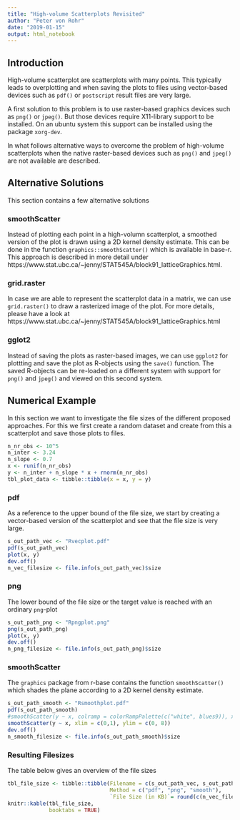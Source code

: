 ```yaml
---
title: "High-volume Scatterplots Revisited"
author: "Peter von Rohr"
date: "2019-01-15"
output: html_notebook
---
```



## Introduction
High-volume scatterplot are scatterplots with many points. This typically leads to overplotting and when saving the plots to files using vector-based devices such as `pdf()` or `postscript` result files are very large.

A first solution to this problem is to use raster-based graphics devices such as `png()` or `jpeg()`. But those devices require X11-library support to be installed. On an ubuntu system this support can be installed using the package `xorg-dev`. 

In what follows alternative ways to overcome the problem of high-volume scatterplots when the native raster-based devices such as `png()` and `jpeg()` are not available are described. 


## Alternative Solutions
This section contains a few alternative solutions


### smoothScatter
Instead of plotting each point in a high-volumn scatterplot, a smoothed version of the plot is drawn using a 2D kernel density estimate. This can be done in the function `graphics::smoothScatter()` which is available in base-r. This approach is described in more detail under https://www.stat.ubc.ca/~jenny/STAT545A/block91_latticeGraphics.html. 


### grid.raster
In case we are able to represent the scatterplot data in a matrix, we can use `grid.raster()` to draw a rasterized image of the plot. For more details, please have a look at https://www.stat.ubc.ca/~jenny/STAT545A/block91_latticeGraphics.html


### gglot2
Instead of saving the plots as raster-based images, we can use `ggplot2` for plottting and save the plot as R-objects using the `save()` function. The saved R-objects can be re-loaded on a different system with support for `png()` and `jpeg()` and viewed on this second system.


## Numerical Example
In this section we want to investigate the file sizes of the different proposed approaches. For this we first create a random dataset and create from this a scatterplot and save those plots to files.


```r
n_nr_obs <- 10^5
n_inter <- 3.24
n_slope <- 0.7
x <- runif(n_nr_obs)
y <- n_inter + n_slope * x + rnorm(n_nr_obs)
tbl_plot_data <- tibble::tibble(x = x, y = y)
```


### pdf
As a reference to the upper bound of the file size, we start by creating a vector-based version of the scatterplot and see that the file size is very large.

```r
s_out_path_vec <- "Rvecplot.pdf"
pdf(s_out_path_vec)
plot(x, y)
dev.off()
n_vec_filesize <- file.info(s_out_path_vec)$size
```


### png 
The lower bound of the file size or the target value is reached with an ordinary `png`-plot

```r
s_out_path_png <- "Rpngplot.png"
png(s_out_path_png)
plot(x, y)
dev.off()
n_png_filesize <- file.info(s_out_path_png)$size
```


### smoothScatter
The `graphics` package from r-base contains the function `smoothScatter()` which shades the plane according to a 2D kernel density estimate. 

```r
s_out_path_smooth <- "Rsmoothplot.pdf"
pdf(s_out_path_smooth)
#smoothScatter(y ~ x, colramp = colorRampPalette(c("white", blues9)), xlim = c(0,1), ylim = c(0, 8))
smoothScatter(y ~ x, xlim = c(0,1), ylim = c(0, 8))
dev.off()
n_smooth_filesize <- file.info(s_out_path_smooth)$size
```



### Resulting Filesizes
The table below gives an overview of the file sizes

```r
tbl_file_size <- tibble::tibble(Filename = c(s_out_path_vec, s_out_path_png, s_out_path_smooth),
                                Method = c("pdf", "png", "smooth"),
                                `File Size (in KB)`= round(c(n_vec_filesize, n_png_filesize, n_smooth_filesize)/1024, digits = 2))
knitr::kable(tbl_file_size,
             booktabs = TRUE)
```


